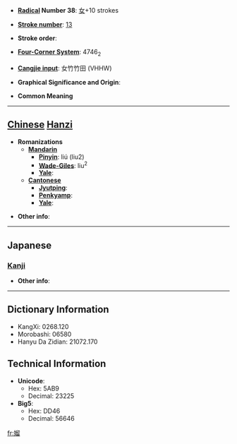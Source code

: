 * '''[[Wiktionary:Chinese radical index| Radical]] Number 38''': [[Wiktionary:Chinese radical index 女|女]]+10 strokes

* '''[[Wiktionary:Chinese total strokes index|Stroke number]]''': [[Wiktionary:Chinese total strokes index 13|13]]

* '''Stroke order''': 

* '''[[Wiktionary:Chinese four corner index|Four-Corner System]]''': 4746<sub>2</sub>

* '''[[Wiktionary:Chinese Cangjie index|Cangjie input]]''': 女竹竹田 (VHHW)

* '''Graphical Significance and Origin''': 

* '''Common Meaning'''

----

== [[Chinese]] [[Hanzi]] ==

* '''Romanizations'''
** '''[[Mandarin]]'''
*** '''[[Pinyin]]''': liú (liu2)
*** '''[[Wade-Giles]]''': liu<sup>2</sup>
*** '''[[Yale]]''': 
** '''[[Cantonese]]'''
*** '''[[Jyutping]]''':
*** '''[[Penkyamp]]''': 
*** '''[[Yale]]''': 

* '''Other info''': 

----

==Japanese==
===[[Kanji]]===
{{kanji|on readings=[[りう]] (riu), [[る]] (ru)|kun readings=}}

* '''Other info''':  

----

== Dictionary Information ==

* KangXi: 0268.120
* Morobashi: 06580
* Hanyu Da Zidian: 21072.170

== Technical Information ==

* '''Unicode''':
** Hex: 5AB9
** Decimal: 23225
* '''Big5''':
** Hex: DD46
** Decimal: 56646

[[fr:媹]]